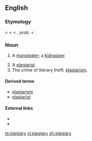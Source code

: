 ==English==

===Etymology===
< {{etyl|fr}} {{term|plagiaire||a kidnapper, plagiarist}} < {{etyl|la}} {{term|plagiairus||a kidnapper, plagiarist}} < {{etyl|LL.}} {{term|plagium||kidnapping}}, prob. < {{term|plaga||a net, snare, trap}}.

===Noun===
{{en-noun|plagiaries}}

# {{obsolete}} A [[manstealer]]; a [[kidnapper]].
# A [[plagiarist]].
# The crime of literary theft; [[plagiarism]].

====Derived terms====
* [[plagiarism]]
* [[plagiarist]]

====External links====
* {{R:Webster 1913}}
* {{R:Century 1911}}

[[te:plagiary]]
[[vi:plagiary]]
[[zh:plagiary]]